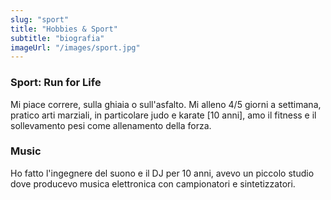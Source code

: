 ```yaml
---
slug: "sport"
title: "Hobbies & Sport"
subtitle: "biografia"
imageUrl: "/images/sport.jpg"
---
```


### Sport: Run for Life

Mi piace correre, sulla ghiaia o sull'asfalto. Mi alleno 4/5 giorni a settimana,
pratico arti marziali, in particolare judo e karate [10 anni],
amo il fitness e il sollevamento pesi come allenamento della forza.

### Music

Ho fatto l'ingegnere del suono e il DJ per 10 anni, avevo un piccolo studio dove
producevo musica elettronica con campionatori e sintetizzatori.
